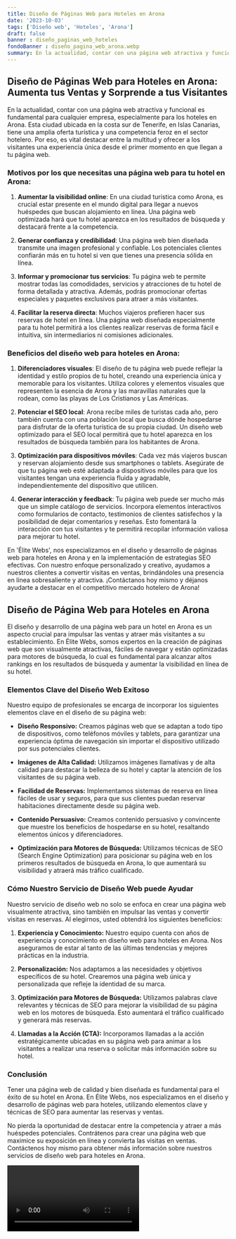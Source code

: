 ```yaml
---
title: Diseño de Páginas Web para Hoteles en Arona
date: '2023-10-03'
tags: ['Diseño web', 'Hoteles', 'Arona']
draft: false
banner : diseño_paginas_web_hoteles
fondoBanner : diseño_pagina_web_arona.webp
summary: En la actualidad, contar con una página web atractiva y funcional es fundamental para cualquier empresa, especialmente para los hoteles en Arona. Esta ciudad ubicada en la costa sur de Tenerife, en Islas Canarias, tiene una amplia oferta turística y una competencia feroz en el sector hotelero. Por eso, es vital destacar entre la multitud y ofrecer a los visitantes una experiencia única desde el primer momento en que llegan a tu página web.
---
```


## Diseño de Páginas Web para Hoteles en Arona: Aumenta tus Ventas y Sorprende a tus Visitantes

En la actualidad, contar con una página web atractiva y funcional es fundamental para cualquier empresa, especialmente para los hoteles en Arona. Esta ciudad ubicada en la costa sur de Tenerife, en Islas Canarias, tiene una amplia oferta turística y una competencia feroz en el sector hotelero. Por eso, es vital destacar entre la multitud y ofrecer a los visitantes una experiencia única desde el primer momento en que llegan a tu página web.

### Motivos por los que necesitas una página web para tu hotel en Arona:

1. **Aumentar la visibilidad online**: En una ciudad turística como Arona, es crucial estar presente en el mundo digital para llegar a nuevos huéspedes que buscan alojamiento en línea. Una página web optimizada hará que tu hotel aparezca en los resultados de búsqueda y destacará frente a la competencia.

2. **Generar confianza y credibilidad**: Una página web bien diseñada transmite una imagen profesional y confiable. Los potenciales clientes confiarán más en tu hotel si ven que tienes una presencia sólida en línea.

3. **Informar y promocionar tus servicios**: Tu página web te permite mostrar todas las comodidades, servicios y atracciones de tu hotel de forma detallada y atractiva. Además, podrás promocionar ofertas especiales y paquetes exclusivos para atraer a más visitantes.

4. **Facilitar la reserva directa**: Muchos viajeros prefieren hacer sus reservas de hotel en línea. Una página web diseñada especialmente para tu hotel permitirá a los clientes realizar reservas de forma fácil e intuitiva, sin intermediarios ni comisiones adicionales.

### Beneficios del diseño web para hoteles en Arona:

1. **Diferenciadores visuales**: El diseño de tu página web puede reflejar la identidad y estilo propios de tu hotel, creando una experiencia única y memorable para los visitantes. Utiliza colores y elementos visuales que representen la esencia de Arona y las maravillas naturales que la rodean, como las playas de Los Cristianos y Las Américas.

2. **Potenciar el SEO local**: Arona recibe miles de turistas cada año, pero también cuenta con una población local que busca dónde hospedarse para disfrutar de la oferta turística de su propia ciudad. Un diseño web optimizado para el SEO local permitirá que tu hotel aparezca en los resultados de búsqueda también para los habitantes de Arona.

3. **Optimización para dispositivos móviles**: Cada vez más viajeros buscan y reservan alojamiento desde sus smartphones o tablets. Asegúrate de que tu página web esté adaptada a dispositivos móviles para que los visitantes tengan una experiencia fluida y agradable, independientemente del dispositivo que utilicen.

4. **Generar interacción y feedback**: Tu página web puede ser mucho más que un simple catálogo de servicios. Incorpora elementos interactivos como formularios de contacto, testimonios de clientes satisfechos y la posibilidad de dejar comentarios y reseñas. Esto fomentará la interacción con tus visitantes y te permitirá recopilar información valiosa para mejorar tu hotel.

En 'Élite Webs', nos especializamos en el diseño y desarrollo de páginas web para hoteles en Arona y en la implementación de estrategias SEO efectivas. Con nuestro enfoque personalizado y creativo, ayudamos a nuestros clientes a convertir visitas en ventas, brindándoles una presencia en línea sobresaliente y atractiva. ¡Contáctanos hoy mismo y déjanos ayudarte a destacar en el competitivo mercado hotelero de Arona!

<GifSeo />

<Cta />

## Diseño de Página Web para Hoteles en Arona

El diseño y desarrollo de una página web para un hotel en Arona es un aspecto crucial para impulsar las ventas y atraer más visitantes a su establecimiento. En Élite Webs, somos expertos en la creación de páginas web que son visualmente atractivas, fáciles de navegar y están optimizadas para motores de búsqueda, lo cual es fundamental para alcanzar altos rankings en los resultados de búsqueda y aumentar la visibilidad en línea de su hotel.

### Elementos Clave del Diseño Web Exitoso

Nuestro equipo de profesionales se encarga de incorporar los siguientes elementos clave en el diseño de su página web:

- **Diseño Responsivo:** Creamos páginas web que se adaptan a todo tipo de dispositivos, como teléfonos móviles y tablets, para garantizar una experiencia óptima de navegación sin importar el dispositivo utilizado por sus potenciales clientes.

- **Imágenes de Alta Calidad:** Utilizamos imágenes llamativas y de alta calidad para destacar la belleza de su hotel y captar la atención de los visitantes de su página web.

- **Facilidad de Reservas:** Implementamos sistemas de reserva en línea fáciles de usar y seguros, para que sus clientes puedan reservar habitaciones directamente desde su página web.

- **Contenido Persuasivo:** Creamos contenido persuasivo y convincente que muestre los beneficios de hospedarse en su hotel, resaltando elementos únicos y diferenciadores.

- **Optimización para Motores de Búsqueda:** Utilizamos técnicas de SEO (Search Engine Optimization) para posicionar su página web en los primeros resultados de búsqueda en Arona, lo que aumentará su visibilidad y atraerá más tráfico cualificado.

### Cómo Nuestro Servicio de Diseño Web puede Ayudar

Nuestro servicio de diseño web no solo se enfoca en crear una página web visualmente atractiva, sino también en impulsar las ventas y convertir visitas en reservas. Al elegirnos, usted obtendrá los siguientes beneficios:

1. **Experiencia y Conocimiento:** Nuestro equipo cuenta con años de experiencia y conocimiento en diseño web para hoteles en Arona. Nos aseguramos de estar al tanto de las últimas tendencias y mejores prácticas en la industria.

2. **Personalización:** Nos adaptamos a las necesidades y objetivos específicos de su hotel. Crearemos una página web única y personalizada que refleje la identidad de su marca.

3. **Optimización para Motores de Búsqueda:** Utilizamos palabras clave relevantes y técnicas de SEO para mejorar la visibilidad de su página web en los motores de búsqueda. Esto aumentará el tráfico cualificado y generará más reservas.

4. **Llamadas a la Acción (CTA):** Incorporamos llamadas a la acción estratégicamente ubicadas en su página web para animar a los visitantes a realizar una reserva o solicitar más información sobre su hotel.

### Conclusión

Tener una página web de calidad y bien diseñada es fundamental para el éxito de su hotel en Arona. En Élite Webs, nos especializamos en el diseño y desarrollo de páginas web para hoteles, utilizando elementos clave y técnicas de SEO para aumentar las reservas y ventas.

No pierda la oportunidad de destacar entre la competencia y atraer a más huéspedes potenciales. Contrátenos para crear una página web que maximice su exposición en línea y convierta las visitas en ventas. Contáctenos hoy mismo para obtener más información sobre nuestros servicios de diseño web para hoteles en Arona.

<Video />

<CtaBot job='Hoteles' city='Arona'/>

<Gmaps query='Arona+españa+maps' />